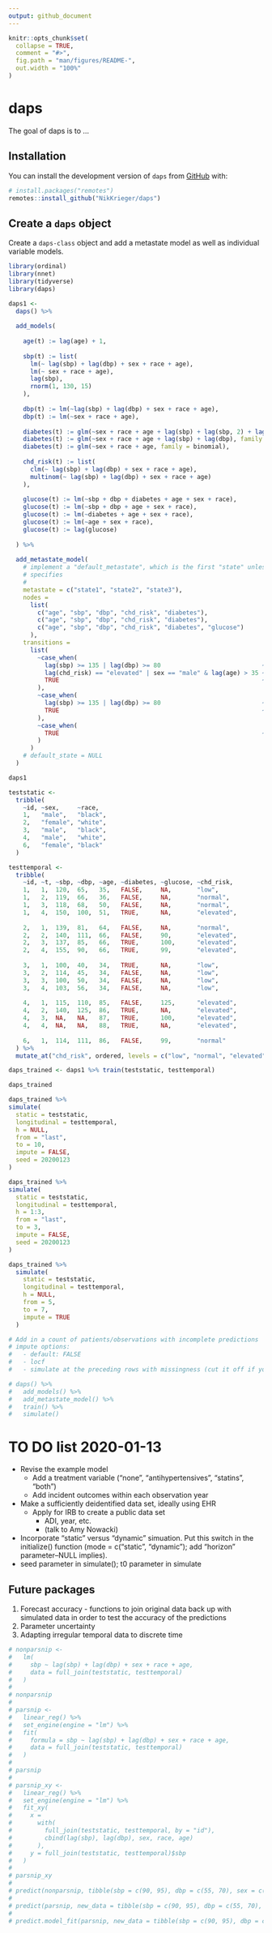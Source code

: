```yaml
---
output: github_document
---
```


<!-- README.md is generated from README.Rmd. Please edit that file -->

```r
knitr::opts_chunk$set(
  collapse = TRUE,
  comment = "#>",
  fig.path = "man/figures/README-",
  out.width = "100%"
)
```
# daps

<!-- badges: start -->
<!-- badges: end -->

The goal of daps is to ...

## Installation

<!-- You can install the released version of daps from [CRAN](https://CRAN.R-project.org) with: -->
<!-- --> 
<!-- ``` r -->
<!-- install.packages("daps") -->
<!-- ``` -->

You can install the development version of `daps` from [GitHub](https://github.com/) with:

``` r
# install.packages("remotes")
remotes::install_github("NikKrieger/daps")
```
## Create a `daps` object

Create a `daps-class` object and add a metastate model as well as individual variable models.

```r
library(ordinal)
library(nnet)
library(tidyverse)
library(daps)
```

```r
daps1 <-
  daps() %>% 
  
  add_models(
    
    age(t) := lag(age) + 1,
    
    sbp(t) := list(
      lm(~ lag(sbp) + lag(dbp) + sex + race + age),
      lm(~ sex + race + age),
      lag(sbp),
      rnorm(1, 130, 15)
    ),
    
    dbp(t) := lm(~lag(sbp) + lag(dbp) + sex + race + age),
    dbp(t) := lm(~sex + race + age),
    
    diabetes(t) := glm(~sex + race + age + lag(sbp) + lag(sbp, 2) + lag(dbp) + lag(dbp, 2), family = binomial),
    diabetes(t) := glm(~sex + race + age + lag(sbp) + lag(dbp), family = binomial),
    diabetes(t) := glm(~sex + race + age, family = binomial),
    
    chd_risk(t) := list(
      clm(~ lag(sbp) + lag(dbp) + sex + race + age),
      multinom(~ lag(sbp) + lag(dbp) + sex + race + age)
    ),
    
    glucose(t) := lm(~sbp + dbp + diabetes + age + sex + race),
    glucose(t) := lm(~sbp + dbp + age + sex + race),
    glucose(t) := lm(~diabetes + age + sex + race),
    glucose(t) := lm(~age + sex + race),
    glucose(t) := lag(glucose)
    
  ) %>%
  
  add_metastate_model(
    # implement a "default_metastate", which is the first "state" unless the user
    # specifies
    # 
    metastate = c("state1", "state2", "state3"),
    nodes =
      list(
        c("age", "sbp", "dbp", "chd_risk", "diabetes"),
        c("age", "sbp", "dbp", "chd_risk", "diabetes"),
        c("age", "sbp", "dbp", "chd_risk", "diabetes", "glucose")
      ),
    transitions =
      list(
        ~case_when(
          lag(sbp) >= 135 | lag(dbp) >= 80                            ~ "state3",
          lag(chd_risk) == "elevated" | sex == "male" & lag(age) > 35 ~ "state2",
          TRUE                                                        ~ "state1"
        ),
        ~case_when(
          lag(sbp) >= 135 | lag(dbp) >= 80                            ~ "state3",
          TRUE                                                        ~ "state2"
        ),
        ~case_when(
          TRUE                                                        ~ "state3"
        )
      )
    # default_state = NULL
  )

daps1
```


```r
teststatic <- 
  tribble(
    ~id, ~sex,     ~race,
    1,   "male",   "black",
    2,   "female", "white",
    3,   "male",   "black",
    4,   "male",   "white",
    6,   "female", "black"
  )

testtemporal <-
  tribble(
    ~id, ~t, ~sbp, ~dbp, ~age, ~diabetes, ~glucose, ~chd_risk,
    1,   1,  120,  65,   35,   FALSE,     NA,       "low",
    1,   2,  119,  66,   36,   FALSE,     NA,       "normal",
    1,   3,  118,  68,   50,   FALSE,     NA,       "normal",
    1,   4,  150,  100,  51,   TRUE,      NA,       "elevated",
     
    2,   1,  139,  81,   64,   FALSE,     NA,       "normal",
    2,   2,  140,  111,  66,   FALSE,     90,       "elevated",
    2,   3,  137,  85,   66,   TRUE,      100,      "elevated",
    2,   4,  155,  90,   66,   TRUE,      99,       "elevated",
     
    3,   1,  100,  40,   34,   TRUE,      NA,       "low",
    3,   2,  114,  45,   34,   FALSE,     NA,       "low",
    3,   3,  100,  50,   34,   FALSE,     NA,       "low",
    3,   4,  103,  56,   34,   FALSE,     NA,       "low",
     
    4,   1,  115,  110,  85,   FALSE,     125,      "elevated",
    4,   2,  140,  125,  86,   TRUE,      NA,       "elevated",
    4,   3,  NA,   NA,   87,   TRUE,      100,      "elevated",
    4,   4,  NA,   NA,   88,   TRUE,      NA,       "elevated",
    
    6,   1,  114,  111,  86,   FALSE,     99,       "normal"
  ) %>% 
  mutate_at("chd_risk", ordered, levels = c("low", "normal", "elevated"))
```

```r
daps_trained <- daps1 %>% train(teststatic, testtemporal)

daps_trained
```


```r
daps_trained %>% 
simulate(
  static = teststatic, 
  longitudinal = testtemporal, 
  h = NULL,
  from = "last",
  to = 10,
  impute = FALSE,
  seed = 20200123
)

daps_trained %>% 
simulate(
  static = teststatic, 
  longitudinal = testtemporal, 
  h = 1:3,
  from = "last",
  to = 3,
  impute = FALSE,
  seed = 20200123
)

daps_trained %>% 
  simulate(
    static = teststatic,
    longitudinal = testtemporal,
    h = NULL,
    from = 5,
    to = 7,
    impute = TRUE
  )

# Add in a count of patients/observations with incomplete predictions
# impute options:
#   - default: FALSE
#   - locf
#   - simulate at the preceding rows with missingness (cut it off if you have to back more than lookback_steps steps)

# daps() %>%
#   add_models() %>% 
#   add_metastate_model() %>%
#   train() %>%
#   simulate()
```

# TO DO list 2020-01-13

  - Revise the example model
    * Add a treatment variable ("none", "antihypertensives", "statins", "both")
    * Add incident outcomes within each observation year
  - Make a sufficiently deidentified data set, ideally using EHR
    * Apply for IRB to create a public data set
      - ADI, year, etc.
      - (talk to Amy Nowacki)
  - Incorporate "static" versus "dynamic" simuation. Put this switch in the initialize() function (mode = c("static", "dynamic"); add "horizon" parameter--NULL implies).
  - seed parameter in simulate(); t0 parameter in simulate
   
## Future packages

  1. Forecast accuracy - functions to join original data back up with simulated data in order to test the accuracy of the predictions
  2. Parameter uncertainty
  3. Adapting irregular temporal data to discrete time


```r
# nonparsnip <- 
#   lm(
#     sbp ~ lag(sbp) + lag(dbp) + sex + race + age, 
#     data = full_join(teststatic, testtemporal)
#   )
# 
# nonparsnip
# 
# parsnip <-
#   linear_reg() %>% 
#   set_engine(engine = "lm") %>% 
#   fit(
#     formula = sbp ~ lag(sbp) + lag(dbp) + sex + race + age,
#     data = full_join(teststatic, testtemporal)
#   )
# 
# parsnip
# 
# parsnip_xy <-
#   linear_reg() %>% 
#   set_engine(engine = "lm") %>% 
#   fit_xy(
#     x =
#       with(
#         full_join(teststatic, testtemporal, by = "id"),
#         cbind(lag(sbp), lag(dbp), sex, race, age)
#       ),
#     y = full_join(teststatic, testtemporal)$sbp
#   )
# 
# parsnip_xy
# 
# predict(nonparsnip, tibble(sbp = c(90, 95), dbp = c(55, 70), sex = c("male", "male"), race = c("white", "white"), age = c(50, 51)))
# 
# predict(parsnip, new_data = tibble(sbp = c(90, 95), dbp = c(55, 70), sex = c("male", "male"), race = c("white", "white"), age = c(50, 51)))
# 
# predict.model_fit(parsnip, new_data = tibble(sbp = c(90, 95), dbp = c(55, 70), sex = c("male", "male"), race = c("white", "white"), age = c(50, 51)))
```
